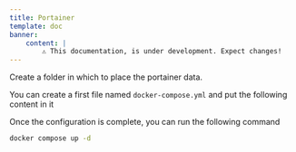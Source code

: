 ```yaml
---
title: Portainer
template: doc
banner:
    content: |
        ⚠️ This documentation, is under development. Expect changes!
---
```



<WarnBanner />


Create a folder in which to place the portainer data.

You can create a first file named `docker-compose.yml` and put the following content in it

<ShowCode url="portainer/docker-compose.yml" language="yml" title="docker-compose.yml" isGithub/>

Once the configuration is complete, you can run the following command

```bash
docker compose up -d
```
